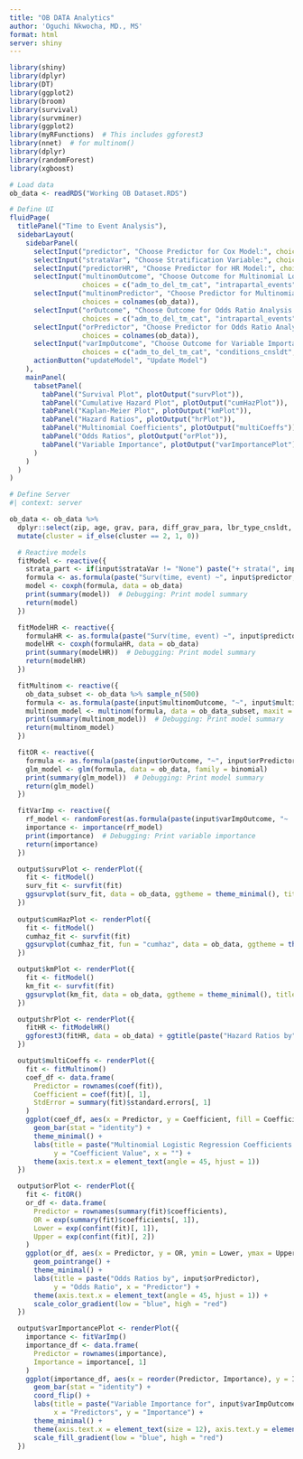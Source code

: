 ```yaml
---
title: "OB DATA Analytics"
author: 'Oguchi Nkwocha, MD., MS'
format: html
server: shiny
---
```


```r
library(shiny)
library(dplyr)
library(DT)
library(ggplot2)
library(broom)
library(survival)
library(survminer)
library(ggplot2)
library(myRFunctions)  # This includes ggforest3
library(nnet)  # for multinom()
library(dplyr)
library(randomForest)
library(xgboost)

# Load data
ob_data <- readRDS("Working OB Dataset.RDS") 

```

```r
# Define UI
fluidPage(
  titlePanel("Time to Event Analysis"),
  sidebarLayout(
    sidebarPanel(
      selectInput("predictor", "Choose Predictor for Cox Model:", choices = colnames(ob_data)),
      selectInput("strataVar", "Choose Stratification Variable:", choices = c("None", colnames(ob_data))),
      selectInput("predictorHR", "Choose Predictor for HR Model:", choices = colnames(ob_data)),
      selectInput("multinomOutcome", "Choose Outcome for Multinomial Logistic Regression:", 
                  choices = c("adm_to_del_tm_cat", "intrapartal_events", "conditions_cnsldt")),
      selectInput("multinomPredictor", "Choose Predictor for Multinomial Logistic Regression:", 
                  choices = colnames(ob_data)),
      selectInput("orOutcome", "Choose Outcome for Odds Ratio Analysis:", 
                  choices = c("adm_to_del_tm_cat", "intrapartal_events", "conditions_cnsldt")),
      selectInput("orPredictor", "Choose Predictor for Odds Ratio Analysis:", 
                  choices = colnames(ob_data)),
      selectInput("varImpOutcome", "Choose Outcome for Variable Importance:", 
                  choices = c("adm_to_del_tm_cat", "conditions_cnsldt", "cluster", "delivery_cnsldt")),
      actionButton("updateModel", "Update Model")
    ),
    mainPanel(
      tabsetPanel(
        tabPanel("Survival Plot", plotOutput("survPlot")),
        tabPanel("Cumulative Hazard Plot", plotOutput("cumHazPlot")),
        tabPanel("Kaplan-Meier Plot", plotOutput("kmPlot")),
        tabPanel("Hazard Ratios", plotOutput("hrPlot")),
        tabPanel("Multinomial Coefficients", plotOutput("multiCoeffs")),
        tabPanel("Odds Ratios", plotOutput("orPlot")),
        tabPanel("Variable Importance", plotOutput("varImportancePlot"))
      )
    )
  )
)

```

```r
# Define Server
#| context: server

ob_data <- ob_data %>%
  dplyr::select(zip, age, grav, para, diff_grav_para, lbr_type_cnsldt, membrane_rupture, intrapartal_conditions, presentation_cnsldt, conditions_cnsldt, uds_age, adm_to_del_tm_cat, hghRsk, cluster) %>%
  mutate(cluster = if_else(cluster == 2, 1, 0))

  # Reactive models
  fitModel <- reactive({
    strata_part <- if(input$strataVar != "None") paste("+ strata(", input$strataVar, ")", sep="") else ""
    formula <- as.formula(paste("Surv(time, event) ~", input$predictor, strata_part))
    model <- coxph(formula, data = ob_data)
    print(summary(model))  # Debugging: Print model summary
    return(model)
  })

  fitModelHR <- reactive({
    formulaHR <- as.formula(paste("Surv(time, event) ~", input$predictorHR))
    modelHR <- coxph(formulaHR, data = ob_data)
    print(summary(modelHR))  # Debugging: Print model summary
    return(modelHR)
  })

  fitMultinom <- reactive({
    ob_data_subset <- ob_data %>% sample_n(500)
    formula <- as.formula(paste(input$multinomOutcome, "~", input$multinomPredictor))
    multinom_model <- multinom(formula, data = ob_data_subset, maxit = 100)
    print(summary(multinom_model))  # Debugging: Print model summary
    return(multinom_model)
  })

  fitOR <- reactive({
    formula <- as.formula(paste(input$orOutcome, "~", input$orPredictor))
    glm_model <- glm(formula, data = ob_data, family = binomial)
    print(summary(glm_model))  # Debugging: Print model summary
    return(glm_model)
  })

  fitVarImp <- reactive({
    rf_model <- randomForest(as.formula(paste(input$varImpOutcome, "~ .")), data = ob_data)
    importance <- importance(rf_model)
    print(importance)  # Debugging: Print variable importance
    return(importance)
  })

  output$survPlot <- renderPlot({
    fit <- fitModel()
    surv_fit <- survfit(fit)
    ggsurvplot(surv_fit, data = ob_data, ggtheme = theme_minimal(), title = paste("Survival Probability by", input$predictor))
  })
  
  output$cumHazPlot <- renderPlot({
    fit <- fitModel()
    cumhaz_fit <- survfit(fit)
    ggsurvplot(cumhaz_fit, fun = "cumhaz", data = ob_data, ggtheme = theme_minimal(), title = paste("Cumulative Hazard by", input$predictor))
  })

  output$kmPlot <- renderPlot({
    fit <- fitModel()
    km_fit <- survfit(fit)
    ggsurvplot(km_fit, data = ob_data, ggtheme = theme_minimal(), title = paste("Kaplan-Meier Plot by", input$predictor))
  })

  output$hrPlot <- renderPlot({
    fitHR <- fitModelHR()
    ggforest3(fitHR, data = ob_data) + ggtitle(paste("Hazard Ratios by", input$predictorHR))
  })

  output$multiCoeffs <- renderPlot({
    fit <- fitMultinom()
    coef_df <- data.frame(
      Predictor = rownames(coef(fit)),
      Coefficient = coef(fit)[, 1],
      StdError = summary(fit)$standard.errors[, 1]
    )
    ggplot(coef_df, aes(x = Predictor, y = Coefficient, fill = Coefficient)) +
      geom_bar(stat = "identity") +
      theme_minimal() +
      labs(title = paste("Multinomial Logistic Regression Coefficients by", input$multinomPredictor),
           y = "Coefficient Value", x = "") +
      theme(axis.text.x = element_text(angle = 45, hjust = 1))
  })

  output$orPlot <- renderPlot({
    fit <- fitOR()
    or_df <- data.frame(
      Predictor = rownames(summary(fit)$coefficients),
      OR = exp(summary(fit)$coefficients[, 1]),
      Lower = exp(confint(fit)[, 1]),
      Upper = exp(confint(fit)[, 2])
    )
    ggplot(or_df, aes(x = Predictor, y = OR, ymin = Lower, ymax = Upper, color = OR)) +
      geom_pointrange() +
      theme_minimal() +
      labs(title = paste("Odds Ratios by", input$orPredictor),
           y = "Odds Ratio", x = "Predictor") +
      theme(axis.text.x = element_text(angle = 45, hjust = 1)) +
      scale_color_gradient(low = "blue", high = "red")
  })

  output$varImportancePlot <- renderPlot({
    importance <- fitVarImp()
    importance_df <- data.frame(
      Predictor = rownames(importance),
      Importance = importance[, 1]
    )
    ggplot(importance_df, aes(x = reorder(Predictor, Importance), y = Importance, fill = Importance)) +
      geom_bar(stat = "identity") +
      coord_flip() +
      labs(title = paste("Variable Importance for", input$varImpOutcome),
           x = "Predictors", y = "Importance") +
      theme_minimal() +
      theme(axis.text.x = element_text(size = 12), axis.text.y = element_text(size = 12)) +
      scale_fill_gradient(low = "blue", high = "red")
  })


```